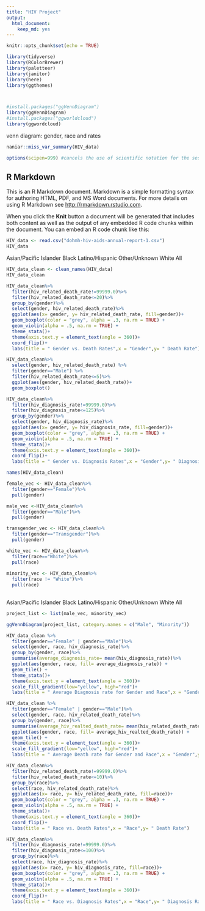 ```yaml
---
title: "HIV Project"
output: 
  html_document: 
    keep_md: yes
---
```


```r
knitr::opts_chunk$set(echo = TRUE)
```

```r
library(tidyverse)
library(RColorBrewer)
library(paletteer)
library(janitor)
library(here)
library(ggthemes)



#install.packages("ggVennDiagram")
library(ggVennDiagram)
#install.packages("ggworldcloud")
library(ggwordcloud)
```

venn diagram: gender, race and rates


```r
naniar::miss_var_summary(HIV_data)
```

```r
options(scipen=999) #cancels the use of scientific notation for the session
```

## R Markdown

This is an R Markdown document. Markdown is a simple formatting syntax for authoring HTML, PDF, and MS Word documents. For more details on using R Markdown see <http://rmarkdown.rstudio.com>.

When you click the **Knit** button a document will be generated that includes both content as well as the output of any embedded R code chunks within the document. You can embed an R code chunk like this:
```r
HIV_data <- read.csv("dohmh-hiv-aids-annual-report-1.csv")
HIV_data
```
Asian/Pacific Islander
Black
Latino/Hispanic
Other/Unknown
White
All

```r
HIV_data_clean <- clean_names(HIV_data)
HIV_data_clean
```


```r
HIV_data_clean%>%
  filter(hiv_related_death_rate!=99999.0)%>%
  filter(hiv_related_death_rate<=20)%>%
  group_by(gender)%>%
  select(gender, hiv_related_death_rate)%>%
  ggplot(aes(x= gender, y= hiv_related_death_rate, fill=gender))+
  geom_boxplot(color = "grey", alpha = .3, na.rm = TRUE) +
  geom_violin(alpha = .5, na.rm = TRUE) +
  theme_stata()+
  theme(axis.text.y = element_text(angle = 360))+
  coord_flip()+
  labs(title = " Gender vs. Death Rates",x = "Gender",y= " Death Rate")
```
```r
HIV_data_clean%>%
  select(gender, hiv_related_death_rate) %>% 
  filter(gender=="Male") %>% 
  filter(hiv_related_death_rate<=5)%>% 
  ggplot(aes(gender, hiv_related_death_rate))+
  geom_boxplot()
```

```r
HIV_data_clean%>%
  filter(hiv_diagnosis_rate!=99999.0)%>%
  filter(hiv_diagnosis_rate<=125)%>%
  group_by(gender)%>%
  select(gender, hiv_diagnosis_rate)%>%
  ggplot(aes(x= gender, y= hiv_diagnosis_rate, fill=gender))+
  geom_boxplot(color = "grey", alpha = .3, na.rm = TRUE) +
  geom_violin(alpha = .5, na.rm = TRUE) +
  theme_stata()+
  theme(axis.text.y = element_text(angle = 360))+
  coord_flip()+
  labs(title = " Gender vs. Diagnosis Rates",x = "Gender",y= " Diagnosis Rate")
```

```r
names(HIV_data_clean)
```
```r
female_vec <- HIV_data_clean%>%
  filter(gender=="Female")%>%
  pull(gender)

male_vec <-HIV_data_clean%>%
  filter(gender=="Male")%>%
  pull(gender)

transgender_vec <- HIV_data_clean%>%
  filter(gender=="Transgender")%>%
  pull(gender)

white_vec <- HIV_data_clean%>%
  filter(race=="White")%>%
  pull(race)
  
minority_vec <- HIV_data_clean%>%
  filter(race != "White")%>%
  pull(race)
  
```
Asian/Pacific Islander
Black
Latino/Hispanic
Other/Unknown
White
All

```r
project_list <- list(male_vec, minority_vec)

ggVennDiagram(project_list, category.names = c("Male", "Minority"))
```
```r
HIV_data_clean %>%
  filter(gender=="Female" | gender=="Male")%>%
  select(gender, race, hiv_diagnosis_rate)%>%
  group_by(gender, race)%>%
  summarise(average_diagnosis_rate= mean(hiv_diagnosis_rate))%>%
  ggplot(aes(gender, race, fill= average_diagnosis_rate)) + 
  geom_tile() +
  theme_stata()+
  theme(axis.text.y = element_text(angle = 360))+
  scale_fill_gradient(low="yellow", high="red")+
  labs(title = " Average Diagnosis rate for Gender and Race",x = "Gender",y= " Race")

```
```r
HIV_data_clean %>%
  filter(gender=="Female" | gender=="Male")%>%
  select(gender, race, hiv_related_death_rate)%>%
  group_by(gender, race)%>%
  summarise(average_hiv_realted_death_rate= mean(hiv_related_death_rate))%>%
  ggplot(aes(gender, race, fill= average_hiv_realted_death_rate)) + 
  geom_tile() +
  theme(axis.text.y = element_text(angle = 360))+
  scale_fill_gradient(low="yellow", high="red")+
  labs(title = " Average Death rate for Gender and Race",x = "Gender",y= " Race")

```
```r
HIV_data_clean%>%
  filter(hiv_related_death_rate!=99999.0)%>%
  filter(hiv_related_death_rate<=10)%>%
  group_by(race)%>%
  select(race, hiv_related_death_rate)%>%
  ggplot(aes(x= race, y= hiv_related_death_rate, fill=race))+
  geom_boxplot(color = "grey", alpha = .3, na.rm = TRUE) +
  geom_violin(alpha = .5, na.rm = TRUE) +
  theme_stata()+
  theme(axis.text.y = element_text(angle = 360))+
  coord_flip()+
  labs(title = " Race vs. Death Rates",x = "Race",y= " Death Rate")
```

```r
HIV_data_clean%>%
  filter(hiv_diagnosis_rate!=99999.0)%>%
  filter(hiv_diagnosis_rate<=100)%>%
  group_by(race)%>%
  select(race, hiv_diagnosis_rate)%>%
  ggplot(aes(x= race, y= hiv_diagnosis_rate, fill=race))+
  geom_boxplot(color = "grey", alpha = .3, na.rm = TRUE) +
  geom_violin(alpha = .5, na.rm = TRUE) +
  theme_stata()+
  theme(axis.text.y = element_text(angle = 360))+
  coord_flip()+
  labs(title = " Race vs. Diagnosis Rates",x = "Race",y= " Diagnosis Rate")
```

